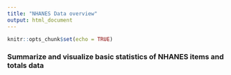 ```yaml
---
title: "NHANES Data overview"
output: html_document
---
```


```r
knitr::opts_chunk$set(echo = TRUE)
```

### Summarize and visualize basic statistics of NHANES items and totals data

